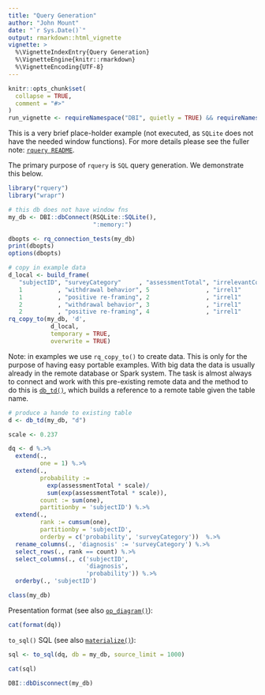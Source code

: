 ```yaml
---
title: "Query Generation"
author: "John Mount"
date: "`r Sys.Date()`"
output: rmarkdown::html_vignette
vignette: >
  %\VignetteIndexEntry{Query Generation}
  %\VignetteEngine{knitr::rmarkdown}
  %\VignetteEncoding{UTF-8}
---
```


```r
knitr::opts_chunk$set(
  collapse = TRUE,
  comment = "#>"
)
run_vignette <- requireNamespace("DBI", quietly = TRUE) && requireNamespace("RSQLite", quietly = TRUE)
```

This is a very brief place-holder example (not executed, as `SQLite` does not have the needed window functions).
For more details please see the fuller note: [`rquery README`](https://winvector.github.io/rquery/index.html).

The primary purpose of `rquery` is `SQL` query generation.  We demonstrate this below.

```r
library("rquery")
library("wrapr")

# this db does not have window fns
my_db <- DBI::dbConnect(RSQLite::SQLite(), 
                        ":memory:")

dbopts <- rq_connection_tests(my_db)
print(dbopts)
options(dbopts)

# copy in example data
d_local <- build_frame(
   "subjectID", "surveyCategory"     , "assessmentTotal", "irrelevantCol1", "irrelevantCol2" |
   1          , "withdrawal behavior", 5                , "irrel1"        , "irrel2"         |
   1          , "positive re-framing", 2                , "irrel1"        , "irrel2"         |
   2          , "withdrawal behavior", 3                , "irrel1"        , "irrel2"         |
   2          , "positive re-framing", 4                , "irrel1"        , "irrel2"         )
rq_copy_to(my_db, 'd',
            d_local,
            temporary = TRUE, 
            overwrite = TRUE)
```

Note: in examples we use `rq_copy_to()` to create data.  This is only for the purpose of having
easy portable examples.  With big data the data is usually already in the remote database or
Spark system. The task is almost always to connect and work with this pre-existing remote data
and the method to do this is [`db_td()`](https://winvector.github.io/rquery/reference/db_td.html),
which builds a reference to a remote table given the table name.

```r
# produce a hande to existing table
d <- db_td(my_db, "d")

scale <- 0.237

dq <- d %.>%
  extend(.,
         one = 1) %.>%
  extend(.,
         probability :=
           exp(assessmentTotal * scale)/
           sum(exp(assessmentTotal * scale)),
         count := sum(one),
         partitionby = 'subjectID') %.>%
  extend(.,
         rank := cumsum(one),
         partitionby = 'subjectID',
         orderby = c('probability', 'surveyCategory'))  %.>%
  rename_columns(., 'diagnosis' := 'surveyCategory') %.>%
  select_rows(., rank == count) %.>%
  select_columns(., c('subjectID', 
                      'diagnosis', 
                      'probability')) %.>%
  orderby(., 'subjectID')

class(my_db)
```

Presentation format (see also [`op_diagram()`](https://winvector.github.io/rquery/reference/op_diagram.html)):

```r
cat(format(dq))
```

`to_sql()` SQL (see also [`materialize()`](https://winvector.github.io/rquery/reference/materialize.html)):

```r
sql <- to_sql(dq, db = my_db, source_limit = 1000)

cat(sql)
```



```r
DBI::dbDisconnect(my_db)
```


